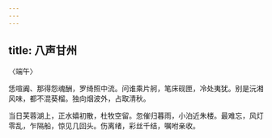 ```yaml
---
---
---
```

title: 八声甘州
---



〈端午〉

恁喧阗、那得怨魂酬，罗绮照中流。问谁乘片舸，笔床砚匣，冷处夷犹。别是沅湘风味，都不混葵榴。独向烟波外，占取清秋。

当日芙蓉湖上，正水嬉初散，杜牧空留。忽催归暮雨，小泊近朱楼。最难忘，风灯零乱，乍隔船，惊见几回头。伤离绪，彩丝千结，嘱咐亲收。
